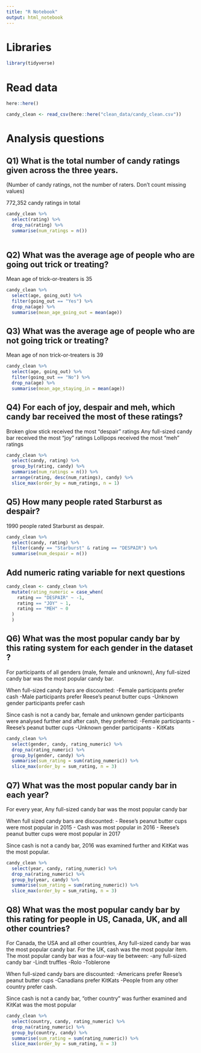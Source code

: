 ```yaml
---
title: "R Notebook"
output: html_notebook
---
```


# Libraries

```r
library(tidyverse)
```

# Read data

```r
here::here()

candy_clean <- read_csv(here::here("clean_data/candy_clean.csv"))

```

# Analysis questions

## Q1) What is the total number of candy ratings given across the three years. 
(Number of candy ratings, not the number of raters. Don’t count missing values)

772,352 candy ratings in total

```r
candy_clean %>% 
  select(rating) %>% 
  drop_na(rating) %>% 
  summarise(num_ratings = n())
  
```

## Q2) What was the average age of people who are going out trick or treating?

Mean age of trick-or-treaters is 35

```r
candy_clean %>% 
  select(age, going_out) %>% 
  filter(going_out == "Yes") %>% 
  drop_na(age) %>% 
  summarise(mean_age_going_out = mean(age))
```


## Q3) What was the average age of people who are not going trick or treating?

Mean age of non trick-or-treaters is 39

```r
candy_clean %>% 
  select(age, going_out) %>% 
  filter(going_out == "No") %>% 
  drop_na(age) %>% 
  summarise(mean_age_staying_in = mean(age))
```


## Q4) For each of joy, despair and meh, which candy bar received the most of these ratings?

Broken glow stick received the most "despair" ratings
Any full-sized candy bar received the most "joy" ratings
Lollipops received the most "meh" ratings

```r
candy_clean %>% 
  select(candy, rating) %>% 
  group_by(rating, candy) %>% 
  summarise(num_ratings = n()) %>% 
  arrange(rating, desc(num_ratings), candy) %>% 
  slice_max(order_by = num_ratings, n = 1)
```


## Q5) How many people rated Starburst as despair?

1990 people rated Starburst as despair.

```r
candy_clean %>% 
  select(candy, rating) %>% 
  filter(candy == "Starburst" & rating == "DESPAIR") %>% 
  summarise(num_despair = n())
```


## Add numeric rating variable for next questions

```r
candy_clean <- candy_clean %>% 
  mutate(rating_numeric = case_when(
    rating == "DESPAIR" ~ -1,
    rating == "JOY" ~ 1,
    rating == "MEH" ~ 0
  )
  )
```

## Q6) What was the most popular candy bar by this rating system for each gender in the dataset ?

For participants of all genders (male, female and unknown), Any full-sized candy bar was the most popular candy bar.

When full-sized candy bars are discounted:
-Female participants prefer cash
-Male participants prefer Reese's peanut butter cups
-Unknown gender participants prefer cash

Since cash is not a candy bar, female and unknown gender participants were analysed further and after cash, they preferred:
-Female participants - Reese's peanut butter cups
-Unknown gender participants - KitKats

```r
candy_clean %>% 
  select(gender, candy, rating_numeric) %>% 
  drop_na(rating_numeric) %>% 
  group_by(gender, candy) %>% 
  summarise(sum_rating = sum(rating_numeric)) %>% 
  slice_max(order_by = sum_rating, n = 3)
```



## Q7) What was the most popular candy bar in each year?

For every year, Any full-sized candy bar was the most popular candy bar

When full sized candy bars are discounted:
- Reese's peanut butter cups were most popular in 2015
- Cash was most popular in 2016
- Reese's peanut butter cups were most popular in 2017

Since cash is not a candy bar, 2016 was examined further and KitKat was the most popular.

```r
candy_clean %>% 
  select(year, candy, rating_numeric) %>% 
  drop_na(rating_numeric) %>% 
  group_by(year, candy) %>% 
  summarise(sum_rating = sum(rating_numeric)) %>% 
  slice_max(order_by = sum_rating, n = 3)
```

## Q8) What was the most popular candy bar by this rating for people in US, Canada, UK, and all other countries?

For Canada, the USA and all other countries, Any full-sized candy bar was the most popular candy bar. For the UK, cash was the most popular item. The most popular candy bar was a four-way tie between:
-any full-sized candy bar
-Lindt truffles
-Rolo
-Toblerone

When full-sized candy bars are discounted:
-Americans prefer Reese's peanut butter cups
-Canadians prefer KitKats
-People from any other country prefer cash.

Since cash is not a candy bar, "other country" was further examined and KitKat was the most popular

```r
candy_clean %>% 
  select(country, candy, rating_numeric) %>% 
  drop_na(rating_numeric) %>% 
  group_by(country, candy) %>% 
  summarise(sum_rating = sum(rating_numeric)) %>% 
  slice_max(order_by = sum_rating, n = 3)
```



